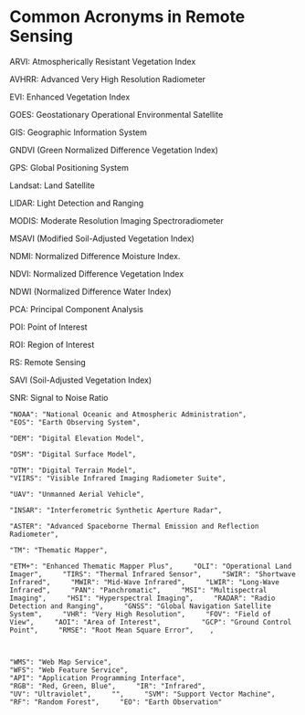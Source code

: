 # Common Acronyms in Remote Sensing {.unnumbered}

ARVI: Atmospherically Resistant Vegetation Index

AVHRR: Advanced Very High Resolution Radiometer

EVI: Enhanced Vegetation Index

GOES: Geostationary Operational Environmental Satellite

GIS: Geographic Information System

GNDVI (Green Normalized Difference Vegetation Index)

GPS: Global Positioning System

Landsat: Land Satellite

LIDAR: Light Detection and Ranging

MODIS: Moderate Resolution Imaging Spectroradiometer

MSAVI (Modified Soil-Adjusted Vegetation Index)

NDMI: Normalized Difference Moisture Index.

NDVI: Normalized Difference Vegetation Index

NDWI (Normalized Difference Water Index)

PCA: Principal Component Analysis

POI: Point of Interest

ROI: Region of Interest

RS: Remote Sensing

SAVI (Soil-Adjusted Vegetation Index)

SNR: Signal to Noise Ratio

```         
"NOAA": "National Oceanic and Atmospheric Administration",     
"EOS": "Earth Observing System",     

"DEM": "Digital Elevation Model",     

"DSM": "Digital Surface Model",     

"DTM": "Digital Terrain Model",     
"VIIRS": "Visible Infrared Imaging Radiometer Suite",     

"UAV": "Unmanned Aerial Vehicle",     

"INSAR": "Interferometric Synthetic Aperture Radar",     

"ASTER": "Advanced Spaceborne Thermal Emission and Reflection Radiometer",     

"TM": "Thematic Mapper",     

"ETM+": "Enhanced Thematic Mapper Plus",     "OLI": "Operational Land Imager",     "TIRS": "Thermal Infrared Sensor",     "SWIR": "Shortwave Infrared",     "MWIR": "Mid-Wave Infrared",     "LWIR": "Long-Wave Infrared",     "PAN": "Panchromatic",     "MSI": "Multispectral Imaging",     "HSI": "Hyperspectral Imaging",     "RADAR": "Radio Detection and Ranging",     "GNSS": "Global Navigation Satellite System",     "VHR": "Very High Resolution",     "FOV": "Field of View",     "AOI": "Area of Interest",          "GCP": "Ground Control Point",     "RMSE": "Root Mean Square Error",    ,     



"WMS": "Web Map Service",    
"WFS": "Web Feature Service",     
"API": "Application Programming Interface",    
"RGB": "Red, Green, Blue",     "IR": "Infrared",     
"UV": "Ultraviolet",     "",     "SVM": "Support Vector Machine",     "RF": "Random Forest",     "EO": "Earth Observation"
```
